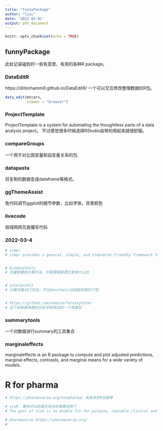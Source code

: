 ```yaml
---
title: "funnyPackage"
author: "liuc"
date: '2022-03-01'
output: pdf_document
---
```


```r
knitr::opts_chunk$set(echo = TRUE)
```

## funnyPackage

此处记录碰到的一些有意思、有用的各种R package。


### DataEditR

https://dillonhammill.github.io/DataEditR/
一个可以交互修改整理数据的R包。
```r
data_edit(mtcars,
          viewer = "browser")
```



### ProjectTemplate

ProjectTemplate is a system for automating the thoughtless parts of a data analysis project。
不过感觉很多时候选择RStudio自带的用起来就很舒服。


### compareGroups

一个用于对比因变量和自变量关系的包.


### datapasta

将复制的数据变成dataframe等格式。


### ggThemeAssist

免代码调节ggplot的细节参数，比如字体，背景颜色


### livecode
局域网网页直播写代码



### 2022-03-4

```r
# simpr
# simpr provides a general, simple, and tidyverse-friendly framework for generating simulated data, fitting models on simulations, and tidying model results.


# biodosetools
# 剂量依赖的计算方法，不是很搞得清它是做什么的


# interpretCI
# 计算并展示CI的包，不过desctools已经挺好用的了吧


# https://github.com/adayim/forestploter
# 这个绘制森林图的包似乎和用过的一个很类似


```


### summarytools

一个对数据进行summary的工具集合


### marginaleffects

marginaleffects is an R package to compute and plot adjusted predictions, marginal effects, contrasts, and marginal means for a wide variety of models.


# R for pharma
```r
# https://pharmaverse.org/nonpharma/ 有挺多的R包推荐

# visR  看样子以后做生存分析需要这种了
# The goal of visR is to enable fit-for-purpose, reusable clinical and medical research focused visualizations and tables with sensible defaults and based on sound graphical principles.

# pharmaverse https://pharmaverse.org/
#



```


